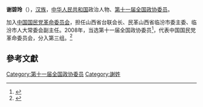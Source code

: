 '''谢碧玲'''（{{bd|1954年||}}），[[汉族|汉族]]，[[中华人民共和国|中华人民共和国]]政治人物、[[第十一届全国政协委员|第十一届全国政协委员]]。

加入[[中国国民党革命委员会|中国国民党革命委员会]]，担任山西省台联会长、民革山西省临汾市委主委、临汾市人大常委会副主任。2008年，当选第十一届全国政协委员<ref>{{cite news|title=第十一届全国政协委员名单|url=http://www.indaa.com.cn/zt/2009qglh/zxzs/200903/t20090303_127573.html|accessdate=2013-04-09|newspaper=新华社北京1月25日电 中国人民政治协商会议第十一届全国委员会委员名单(共2237人，2008年1月25日政协第十届全国委员会常务委员会第二十次会议通过)|date=2008年1月25日|deadurl=yes|archiveurl=https://web.archive.org/web/20130928014403/http://www.indaa.com.cn/zt/2009qglh/zxzs/200903/t20090303_127573.html|archivedate=2013年9月28日}}</ref>，代表中国国民党革命委员会，分入第三组。<ref>{{cite news|title=全国政协信息-谢碧玲|url=http://www.cppcc.gov.cn/CMS/wylibary/showJcwyxtInfoWylibary.action?tabJcwyxt.guid=11W0001550&wytype=wjwy|accessdate=2013-04-11|newspaper=全国政协委员会}}</ref>

==參考文獻==
{{reflist}}
{{中国政治人物小作品}}

[[Category:第十一届全国政协委员|Category:第十一届全国政协委员]]
[[Category:謝姓|Category:謝姓]]